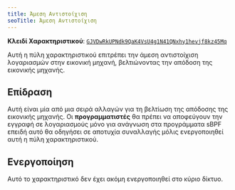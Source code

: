 ```yaml
---
title: Άμεση Αντιστοίχιση
seoTitle: Άμεση Αντιστοίχιση
---
```


**Κλειδί Χαρακτηριστικού**:
[`GJVDwRkUPNdk9QaK4VsU4g1N41QNxhy1hevjf8kz45Mq`](https://explorer.solana.com/address/GJVDwRkUPNdk9QaK4VsU4g1N41QNxhy1hevjf8kz45Mq)

Αυτή η πύλη χαρακτηριστικού επιτρέπει την άμεση αντιστοίχιση λογαριασμών στην
εικονική μηχανή, βελτιώνοντας την απόδοση της εικονικής μηχανής.

## Επίδραση

Αυτή είναι μία από μια σειρά αλλαγών για τη βελτίωση της απόδοσης της εικονικής
μηχανής. Οι **προγραμματιστές** θα πρέπει να αποφεύγουν την εγγραφή σε
λογαριασμούς μόνο για ανάγνωση στα προγράμματα sBPF επειδή αυτό θα οδηγήσει σε
αποτυχία συναλλαγής μόλις ενεργοποιηθεί αυτή η πύλη χαρακτηριστικού.

## Ενεργοποίηση

Αυτό το χαρακτηριστικό δεν έχει ακόμη ενεργοποιηθεί στο κύριο δίκτυο.
